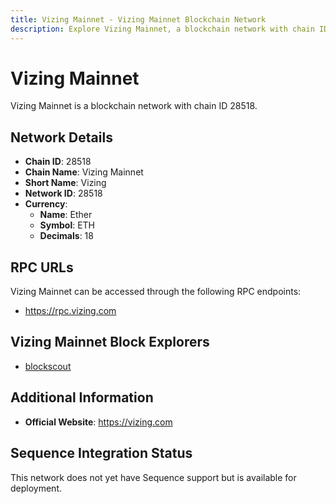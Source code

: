 ```yaml
--- 
title: Vizing Mainnet - Vizing Mainnet Blockchain Network
description: Explore Vizing Mainnet, a blockchain network with chain ID 28518. Learn about its native currency, Ether, and how to interact with the network.
---
```


# Vizing Mainnet

Vizing Mainnet is a blockchain network with chain ID 28518.

## Network Details

- **Chain ID**: 28518
- **Chain Name**: Vizing Mainnet
- **Short Name**: Vizing
- **Network ID**: 28518
- **Currency**: 
  - **Name**: Ether
  - **Symbol**: ETH
  - **Decimals**: 18

## RPC URLs

Vizing Mainnet can be accessed through the following RPC endpoints:

- https://rpc.vizing.com

## Vizing Mainnet Block Explorers

- [blockscout](https://explorer.vizing.com)

## Additional Information

- **Official Website**: https://vizing.com

## Sequence Integration Status

This network does not yet have Sequence support but is available for deployment.
